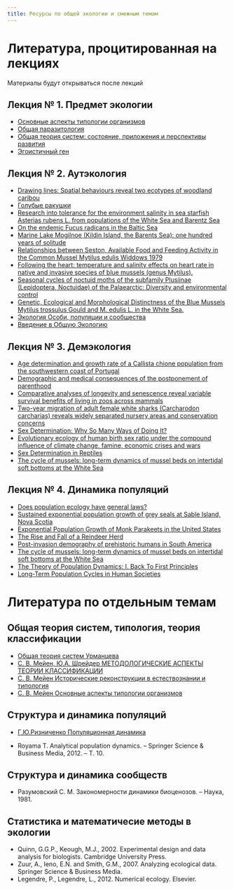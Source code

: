 ```yaml
---
title: Ресурсы по общей экологии и смежным темам
---
```



# **Литература, процитированная на лекциях**

Материалы будут открываться после лекций

## Лекция № 1. Предмет экологии
- [Основные аспекты типологии организмов](Literature//Мейен 1978.pdf)
- [Общая паразитология](Literature//dogel1947_kurs_obsch_parazitol.pdf)
- [Общая теория систем: состояние, приложения и перспективы развития](Literature//Урманцев OTSU.pdf)
- [Эгоистичный ген](Literature//Докинз Эгоистичный ген.pdf)



## Лекция № 2. Аутэкология
- [Drawing lines: Spatial behaviours reveal two ecotypes of woodland caribou](Literature//pond2016.pdf)
- [Голубые ракушки](Literature//Стрелков Хайтов Католикова 2012.pdf)
- [Research into tolerance for the environment salinity in sea starfish Asterias rubens L. from populations of the White Sea and Barentz Sea](Literature//Sarantchova 2001.pdf)
- [On the endemic Fucus radicans in the Baltic Sea](Literature//Shagerstrom_endemic_Fucus.pdf)
- [Marine Lake Mogilnoe (Kildin Island, the Barents Sea): one hundred years of solitude](Literature//Strelkov et al_Marine Lake Mogilnoe 2014.pdf)
- [Relationships between Seston, Available Food and Feeding Activity in the Common Mussel Mytilus edulis	Widdows 1979](Literature//Relationships Between Seston and pceudofeaces.pdf)
- [Following the heart: temperature and salinity effects on heart rate in native and invasive species of blue mussels (genus Mytilus).](Literature//Braby Somero 2006.pdf)
- [Seasonal cycles of noctuid moths of the subfamily Plusiinae (Lepidoptera, Noctuidae) of the Palaearctic: Diversity and environmental control](Literature//Saulich_et_al_2017_Plusiinae_Engl.pdf)
- [Genetic, Ecological and Morphological Distinctness of the Blue Mussels Mytilus trossulus Gould and M. edulis L. in the White Sea.](Literature//Katolikova et al 2016 Sympatric Mussels in the White Sea.pdf)
- [Экология Особи, популяции и сообщества](Literature//Bigon_Harper_Taunsend_V2.pdf)
- [Введение в Общую Экологию](Literature//Нинбург 2005.pdf)



## Лекция № 3. Демэкология

- [Age determination and growth rate of a Callista chione population from the southwestern coast of Portugal](Literature//Age_determination_and_growth_rate_of_a_Callista_ch.pdf)
- [Demographic and medical consequences of the postponement of parenthood](Literature//Demographic_and_medical_consequences_of_the_postpo.pdf)
- [Comparative analyses of longevity and senescence reveal variable survival benefits of living in zoos across mammals](Literature//Comparative analyses of longevity and senescence.pdf)
- [Two-year migration of adult female white sharks (Carcharodon carcharias) reveals widely separated nursery areas and conservation concerns](Literature//Domeier-and-Nasby-Lucas-2013.pdf)
- [Sex Determination: Why So Many Ways of Doing It?](Literature//Bachtorg et al 2014 Sex determination.pdf)
- [Evolutionary ecology of human birth sex ratio under the compound influence of climate change, famine, economic crises and wars](Literature//Helle et al 2009.pdf)
- [Sex Determination in Reptiles](Literature//bull1980 reptilia sex determination.pdf)
- [The cycle of mussels: long-term dynamics of mussel beds on intertidal soft bottoms at the White Sea](Literature//Khaitov Lentsman 2016.pdf)


## Лекция № 4. Динамика популяций
- [Does population ecology have general laws?](Literature//Turchin 2001 General low of population ecology.pdf)
- [Sustained exponential population growth of grey seals at Sable Island, Nova Scotia](Literature//Bowen et al 2003 Exponentizl growth in grey seel.pdf)
- [Exponential Population Growth of Monk Parakeets in the United States](Literature//Van Bael Pruett Jones 1996 Parrot exponential growth.pdf)
- [The Rise and Fall of a Reindeer Herd](Literature//Reindeer _Pribilovs.pdf)
- [Post-invasion demography of prehistoric humans in South America](Literature//goldberg2016 human populaion dynamics.pdf)
- [The cycle of mussels: long-term dynamics of mussel beds on intertidal soft bottoms at the White Sea](Literature//Khaitov Lentsman 2016.pdf)
- [The Theory of Population Dynamics: I. Back To First Principles](ginzburg1986.pdf)
- [Long-Term Population Cycles in Human Societies](Literature//Turchin 2009 review.pdf)

<!-- ## Лекция № 5. Межвидовые взаимоотношения (симфизиологические связи) -->

<!-- - [Биоценологические основы сравнительной паразитологии](Literature//beklemishev1970 Биоценотческие основы сравнительной паразитологии.djvu) -->
<!-- - [Cockles, barnacles and ascidians compose a subtidal facilitation cascade with multiple hierarchical levels of foundation species](Literature//Yakovis Artemieva 2017 Cockles, barnacles and ascidians.pdf) -->
<!-- - [Allelopathy](Literature//Allelopaty.pdf) -->

<!-- ## Лекция № 6. Взаимоотношения организмов -->

<!-- - [Indirect positive effects of a parasitic plant on host pollination and seed dispersal](Literature//candia2014 parasitic plant positive effect.pdf) -->
<!-- - [Parasites alter host phenotype and may create a new ecological niche for snail hosts](Literature//miura2006 parasites provide new ecological niche.pdf) -->
<!-- - [Spider-Ant Associations: An Updated Review of Myrmecomorphy, Myrmecophily, and Myrmecophagy in Spiders](Literature//Cushing 2012 Spider-Ant Associations.pdf) -->
<!-- - [Islands of Mytilus as a habitat for small intertidal animals: effect of islands size on community structure](Literature//Tsuchia Nishichira 1986.pdf) -->
<!-- - [Multiple foundation species shape benthic habitat islands](Literature//Yakovis et al 2008 in press.pdf) -->
<!-- - [THE EVOLUTION AND DYNAMICS OF INTRASPECIFIC PREDATION](Literature//polis1981 evolution of cannibalism.pdf) -->
<!-- - [Matrotrophy and placentation in invertebrates: a new paradigm](Literature//Ostrovsky et al 2016 Matrotrophy.pdf) -->
<!-- - [Deadly competition and life-saving predation: the potential for alternative stable states in a stage-structured predator–prey system](Literature//Toscano et al 2016 Atage structured predator pray system.pdf) -->
<!-- - [PRIMARY AND SECONDARY SETTLEMENT IN MYTILUS EDULIS L. (MOLLUSCA)](Literature//Bayne 1964.pdf) -->
<!-- - [Общая экология](http://ekolog.org/books/26/) -->


<!-- ## Лекция № 7. Конкуренция -->

<!-- - [The multidimensional Stoichiometric Niche](Literature//fevo-05-00110.pdf) -->
<!-- - [Агрессия, или Так называемое зло](Literature//Конрад Лоренц. Агрессия - royallib.ru.fb2) -->
<!-- - [Aggressive Behavior of White-Tailed Deer at Concentrated Food Sites as Affected by Population Density](Literature//Donohue et al 2013 Dear aggression.pdf) -->
<!-- - [Variation in grouping patterns, mating systems and social structure: what socioecological models attempt to explain](Literature//Koenig et al 2013 Ecology and social structure in apes.pdf) -->
<!-- - [Experimental Examination of Intraspecific Densty- Dependent Competition during the Breeding Period in Monarch Butterflies (*Danaus plexippus*)](Literature//Flockhart et al 2012 intraspecific competition in butterfly.PDF) -->
<!-- - [INTRASPECIFIC COMPETITION AND FACILITATION IN A NORTHERN ACORN BARNACLE POPULATION](Literature//bertness1989 Semibalanus.pdf) -->
<!-- - [THE INFLUENCE OF INTERSPECIFIC COMPETITION AND OTHER FACTORS ON THE DISTRIBUTION OF THE BARNACLE CHTHAMALUS STELLA TUS](connell1961 Chthamalus Balanus.pdf) -->
<!-- - [Models and Mechanisms of Succession: An Example From a Rocky Intertidal Community](Literature//farrell 1991 Balanus Chthamalus experiments.pdf) -->
<!-- - [The Struggle for Existence](Gause The Struggle for Existence.pdf) -->
<!-- - [Genetic, Ecological and Morphological Distinctness of the blue mussels Mytilus trossulus and M. edulis L. in the White Sea](Literature//Katolikova et al 2016 Sympatric Mussels in the White Sea.pdf) -->
<!-- - [Intraspecific variation in stable isotope signatures indicates no small-scale feeding interference between a horse mussel and an ascidian](Literature//Yakovis et al. 2012 Modiolus Styella isotopes.pdf) -->
<!-- - [On the Diversity of Foraging-Related Traits in Stingless Bees](Literature//HrncirandMaia-Silva2013 Niche differenciation in Bees.pdf) -->
<!-- - [Size of mudsnails, *Hydrobia ulvae* (Pennant) and *H. ventrosa* (Montagu), in allopatry and sympatry: conclusions from field distributions and laboratory growth experiments](Literature//grudemo1999 Hydrobia Character dispacement.pdf) -->
<!-- - [Character displacement of song and morphology in African tinkerbirds](Literature//Kirschel 2009 Character displacement in Bird songs and morphology.pdf) -->


<!-- ## Лекция № 8. Трофические отношения  -->
<!-- - [Chemically induced predator avoidance behavior in the burrowing bivalve Macoma balthica](Literature//Griffiths Richardson 2005.pdf) -->
<!-- - [PREY SELECTION AND SOCIAL BEHAVIOUR IN WAGTAILS (AVES: MOTACILLIDAE)](Literature//davies1977 Maticilla optimal diet.pdf) -->
<!-- - [Discriminating Eaters: Sea Stars *Asterias rubens* L. Feed Preferably on *Mytilus trossulus* Gould in Mixed Stocks of *Mytilus trossulus* and *Mytilus edulis* L.](Literature//Khaitov et al 2018.pdf) -->
<!-- - [SWITCHING IN GENERAL PREDATORS: EXPERIMENTS ON PREDATOR SPECIFICITY AND STABILITY OF PREY POPULATIONS](Literature//Murdoch 1969 Predator switching.pdf) -->
<!-- [Are oystercatchers (Haematopus ostralegus) selecting the most profitable mussels (Mytilus edulis)?](Literature//meire1986 Oystercatchers and optimal feeding theory.pdf) -->
<!-- - [Hunter-gatherer residential mobility and the marginal value of rainforest patches](Literature//Vankatarman et ql 2017 Humans and Marginal value theorem.pdf) -->
<!-- - [EXPERIMENTAL DEMONSTRATION OF VOLTERRA'S PERIODIC OSCILLATIONS IN THE NUMBERS OF ANIMALS](Literature//Gause 1934 Predator paey Voltera model.pdf) -->
<!-- - [Are lemmings prey or predators?](turchin 2000 lemmings are predators.pdf) -->
<!-- - [Complex population dynamics: a theoretical/empirical synthesis.](Literature//Turchin 2003 Complex Population Dynamics_ A Theoretical_Empirical Synthesis.pdf) -->

<!-- ## Лекция № 9. Симбиозы  -->

<!-- - [English translation of Heinrich Anton de Bary’s 1878 speech, ‘Die Erscheinung der Symbiose’ (‘De la symbiose’)](Literature//oulhen 2016 английский перевод речи де Бари про симбиозы.pdf) -->
<!-- - [Symbiosis: “Living Together” in Chaos](Literature//Martin Shwabb, 2012 Symbiosis Living together in Chaos.pdf) -->
<!-- - [Общая паразитология](Literature//dogel1947_kurs_obsch_parazitol.pdf) -->
<!-- - [Symbiotic digestion of lignocellulose in termite guts](Literature//brune2014 symbiotic digestion of cellulose.pdf) -->
<!-- - [Вестиментиферы – автотрофные животные](Literature//malahov1997 Вестиментиферы.pdf) -->
<!-- - [The evolution of mutualism from reciprocal parasitism: more ecological clothes for the Prisoner’s Dilemma](Literature//antonovics 2015 Mutualism origin.pdf) -->
<!-- - [HAUSTORIAL TYPES AND THEIR FREQUENCIES IN A RANGE OF LICHENS WITH TREBOUXIOID PHOTOBIONTS](Honegger 1986 Lichen Haustoria type.pdf) -->
<!-- - [Species-specific ant brain manipulation by a specialized fungal parasite](Literature//de Bekker 2014 Fungi manipulate Ants.pdf) -->
<!-- - [ALTERED BEHAVIOR OF PARASITIZED KILLIFISH INCREASES SUSCEPTIBILITY TO PREDATION BY BIRD FINAL HOSTS](Literature//Lafferty 1996 ALTERED BEHAVIOR OF PARASITIZED KILLIFISH.pdf) -->
<!-- - [Host-Parasite Interactions and Population Dynamics of Rock Ptarmigan](Literature//Stenkewitz et al 2016 Популяционная динамика белой куропатки и влияние паразитов.pdf) -->
<!-- - [The Bright Side of the Black Death](https://www.americanscientist.org/article/the-bright-side-of-the-black-death) -->
<!-- - [Эгоистичный ген](Literature//Докинз Эгоистичный ген.pdf) -->

<!-- ## Лекция № 10. Структура сообществ -->

<!-- - [РОЛЬ МИДИЕВЫХ ДРУЗ В СТРУКТУРИРОВАНИИ СООБЩЕСТВ ИЛИСТО-ПЕСЧАНЫХ ПЛЯЖЕЙ I. СОСТАВ СООБЩЕСТВА, СВЯЗАННОГО С ДРУЗАМИ, НА БЕЛОМОРСКОЙ ЛИТОРАЛИ](Literature//Хайтов и др. 2007a.pdf) -->
<!-- - [Revisiting Paine’s 1966 Sea Star Removal Experiment, the Most-Cited Empirical Article in the American Naturalist](Literature//Paine-1966-Revisit.pdf) -->
<!-- - [Структура сообществ и экологическая ниша](Literature//giller1988_struktura_soobsch.djvu) -->

<!-- <!-- ## Лекция № 11 --> 




# **Литература по отдельным темам**


## Общая теория систем, типология, теория классификации

- [Общая теория систем Урманцева](http://www.sci.aha.ru/ots/index.htm)
- [С. В. Мейен, Ю.А. Шрейдер МЕТОДОЛОГИЧЕСКИЕ АСПЕКТЫ ТЕОРИИ КЛАССИФИКАЦИИ](http://www.kudrinbi.ru/public/453/index.htm)
- [С. В. Мейен Исторические реконструкции в естествознании и типология](http://www.chronos.msu.ru/old/RREPORTS/meyen_istoricheskie.htm)
- [С. В. Мейен Основные аспекты типологии организмов](http://www.kudrinbi.ru/public/451/index.htm)



<!-- ## Адаптации оганизмов -->

<!-- В работе -->

<!-- ## Организмы и среда -->

<!-- В работе -->


## Структура и динамика популяций

- [Г.Ю.Ризниченко Популяционная динамика](http://www.library.biophys.msu.ru/MathMod/PD.HTML)

- Royama T. Analytical population dynamics. – Springer Science & Business Media, 2012. – Т. 10.

## Структура и динамика сообществ

- Разумовский С. М. Закономерности динамики биоценозов. – Наука, 1981.




## Статистика и математичесие методы в экологии
- Quinn, G.G.P., Keough, M.J., 2002. Experimental design and data analysis for biologists. Cambridge University Press.
- Zuur, A., Ieno, E.N. and Smith, G.M., 2007. Analyzing ecological data. Springer Science & Business Media.    
- Legendre, P., Legendre, L., 2012. Numerical ecology. Elsevier.   







